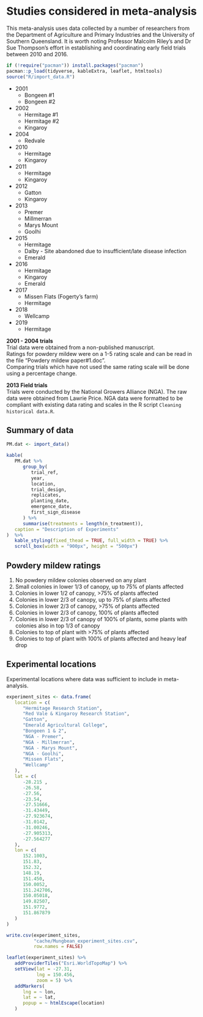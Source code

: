 # Studies considered in meta-analysis

This meta-analysis uses data collected by a number of researchers from the
Department of Agriculture and Primary Industries and the University of Southern
Queensland. It is worth noting Professor Malcolm Riley's and Dr Sue Thompson's
effort in establishing and coordinating early field trials between 2010 and
2016.

```r
if (!require("pacman")) install.packages("pacman")
pacman::p_load(tidyverse, kableExtra, leaflet, htmltools)
source("R/import_data.R")
```

* 2001  
   + Bongeen #1  
   + Bongeen #2  
   
* 2002  
   + Hermitage #1  
   + Hermitage #2  
   + Kingaroy  
   
* 2004  
   + Redvale  

* 2010  
   + Hermitage  
   + Kingaroy  
   
* 2011  
   + Hermitage  
   + Kingaroy  
   
* 2012  
   + Gatton  
   + Kingaroy  
   
* 2013  
   + Premer  
   + Millmerran   
   + Marys Mount  
   + Goolhi  

* 2015  
   + Hermitage  
   + Dalby - Site abandoned due to insufficient/late disease infection  
   + Emerald  
   
* 2016  
   + Hermitage  
   + Kingaroy  
   + Emerald  
   
* 2017  
   + Missen Flats (Fogerty's farm)  
   + Hermitage  

* 2018  
   + Wellcamp  
   
* 2019  
   + Hermitage  


**2001 - 2004 trials**  
Trial data were obtained from a non-published manuscript.  
Ratings for powdery mildew were on a 1-5 rating scale and can be read in the
file "Powdery mildew paper#1.doc".  
Comparing trials which have not used the same rating scale will be done using a
percentage change.  

**2013 Field trials**  
Trials were conducted by the National Growers Alliance (NGA). The raw data were
obtained from Lawrie Price. NGA data were formatted to be compliant with
existing data rating and scales in the R script `Cleaning historical data.R`.  

## Summary of data  

```r
PM.dat <- import_data()

kable(
   PM.dat %>%
      group_by(
         trial_ref,
         year,
         location,
         trial_design,
         replicates,
         planting_date,
         emergence_date,
         first_sign_disease
      ) %>%
      summarise(treatments = length(n_treatment)),
   caption = "Description of Experiments"
)  %>%
   kable_styling(fixed_thead = TRUE, full_width = TRUE) %>%
   scroll_box(width = "900px", height = "500px")
```

## Powdery mildew ratings  

   1. No powdery mildew colonies observed on any plant  
   2. Small colonies in lower 1/3 of canopy, up to 75% of plants affected  
   3. Colonies in lower 1/2 of canopy, >75% of plants affected  
   4. Colonies in lower 2/3 of canopy, up to 75% of plants affected  
   5. Colonies in lower 2/3 of canopy, >75% of plants affected  
   6. Colonies in lower 2/3 of canopy, 100% of plants affected  
   7. Colonies in lower 2/3 of canopy of 100% of plants, some plants with colonies also in top 1/3 of canopy  
   8. Colonies to top of plant with >75% of plants affected  
   9. Colonies to top of plant with 100% of plants affected and heavy leaf drop  


## Experimental locations  

Experimental locations where data was sufficient to include in meta-analysis.  

```r
experiment_sites <- data.frame(
   location = c(
      "Hermitage Research Station",
      "Red Vale & Kingaroy Research Station",
      "Gatton",
      "Emerald Agricultural College",
      "Bongeen 1 & 2",
      "NGA - Premer",
      "NGA - Millmerran",
      "NGA - Marys Mount",
      "NGA - Goolhi",
      "Missen Flats",
      "Wellcamp"
   ),
   lat = c(
      -28.215 ,
      -26.58,
      -27.56,
      -23.54,
      -27.51666,
      -31.43449,
      -27.923674,
      -31.0142,
      -31.00246,
      -27.905313,
      -27.564277
   ),
   lon = c(
      152.1003,
      151.83,
      152.32,
      148.19,
      151.450,
      150.0052,
      151.242706,
      150.05018,
      149.82507,
      151.9772,
      151.867879
   )
)

write.csv(experiment_sites,
          "cache/Mungbean_experiment_sites.csv",
          row.names = FALSE)

leaflet(experiment_sites) %>%
   addProviderTiles("Esri.WorldTopoMap") %>%
   setView(lat = -27.31,
           lng = 150.456,
           zoom = 5) %>%
   addMarkers(
      lng = ~ lon,
      lat = ~ lat,
      popup = ~ htmlEscape(location)
   )
```
